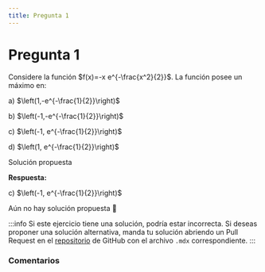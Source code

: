 ```yaml
---
title: Pregunta 1
---
```



# Pregunta 1

<div className="exercise">
Considere la función $f(x)=-x e^{-\frac{x^2}{2}}$.
La función posee un máximo en:

a) $\left(1,-e^{-\frac{1}{2}}\right)$

b) $\left(-1,-e^{-\frac{1}{2}}\right)$

c) $\left(-1, e^{-\frac{1}{2}}\right)$

d) $\left(1, e^{-\frac{1}{2}}\right)$
</div>

<MDXDetails>
<summary>Solución propuesta</summary>

<div className="exercise">

**Respuesta:**

c) $\left(-1, e^{-\frac{1}{2}}\right)$

Aún no hay solución propuesta 🥲
</div>

:::info
Si este ejercicio tiene una solución, podría estar incorrecta. Si deseas proponer una solución alternativa, manda tu solución abriendo
un Pull Request en el [repositorio](https://github.com/crow-rojas/apuntes-fundamentals/pulls) de GitHub con el archivo
`.mdx` correspondiente.
:::

</MDXDetails>

### Comentarios

<Disqus
  url="https://crow-rojas.github.io/apuntes-fundamentals/docs/mathematics/calculus-1-2-3/exercises/2016-1/p01"
  identifier="docs/mathematics/calculus-1-2-3/exercises/2016-1/p01"
  title="2016-1 Cálculo I, II y III - Pregunta 01"
/>

